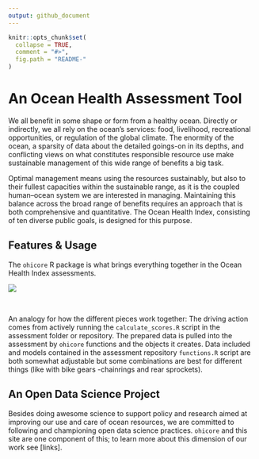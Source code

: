 ```yaml
---
output: github_document
---
```

<!-- README.md is generated from README.Rmd. Please edit that file -->
<!-- Note: If any R/functions.R files are added or deleted this needs to be changed in the DESCRIPTION file, and the NEWS.md (changelog) file. -->
<!-- If changes are made to any of the R/functions.R (or other files), the following should be run: pkgdown::build_site() -->


```r
knitr::opts_chunk$set(
  collapse = TRUE,
  comment = "#>",
  fig.path = "README-"
)
```

# An Ocean Health Assessment Tool

We all benefit in some shape or form from a healthy ocean. Directly or indirectly, we all rely on the ocean’s services: food, livelihood, recreational opportunities, or regulation of the global climate. The enormity of the ocean, a sparsity of data about the detailed goings-on in its depths, and conflicting views on what constitutes responsible resource use make sustainable management of this wide range of benefits a big task.

Optimal management means using the resources sustainably, but also to their fullest capacities within the sustainable range, as it is the coupled human–ocean system we are interested in managing. Maintaining this  balance across the broad range of benefits requires an approach that is both comprehensive and quantitative. The Ocean Health Index, consisting of ten diverse public goals, is designed for this purpose.

## Features & Usage

The `ohicore` R package is what brings everything together in the Ocean Health Index assessments. 

![](https://docs.google.com/drawings/d/e/2PACX-1vSNh-PtRPpKCBoXGtxWJUnBbOhBn9iwIBRMFE4XARj5ECN76a0Cmejh3V9xVls3SGc6UE1Z9i29DOoL/pub?w=1164&h=452)

<br>

An analogy for how the different pieces work together: The driving action comes from actively running the `calculate_scores.R` script in the assessment folder or repository. The prepared data is pulled into the assessment by `ohicore` functions and the objects it creates. Data included and models contained in the assessment repository `functions.R` script are both somewhat adjustable but some combinations are best for different things (like with bike gears -chainrings and rear sprockets).


## An Open Data Science Project

Besides doing awesome science to support policy and research aimed at improving our use and care of ocean resources, we are committed to following and championing open data science practices. `ohicore` and this site are one component of this; to learn more about this dimension of our work see [links].